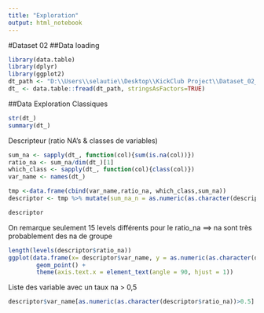 ```yaml
---
title: "Exploration"
output: html_notebook
---
```

#Dataset 02
##Data loading

```r
library(data.table)
library(dplyr)
library(ggplot2)
dt_path <- "D:\\Users\\selautie\\Desktop\\KickClub Project\\Dataset_02_LendingClub\\Transformed\\loan.csv"
dt_ <- data.table::fread(dt_path, stringsAsFactors=TRUE)

```

##Data Exploration
Classiques
```r
str(dt_)
summary(dt_)
```

Descripteur (ratio NA's & classes de variables)
```r
sum_na <- sapply(dt_, function(col){sum(is.na(col))})
ratio_na <- sum_na/dim(dt_)[1]
which_class <- sapply(dt_, function(col){class(col)})
var_name <- names(dt_)

tmp <-data.frame(cbind(var_name,ratio_na, which_class,sum_na))
descriptor <- tmp %>% mutate(sum_na_n = as.numeric(as.character(descriptor$sum_na))) %>% select(-sum_na) %>% arrange(ratio_na)

descriptor
```
On remarque seulement 15 levels différents pour le ratio_na ==> na sont très probablement des na de groupe

```r
length(levels(descriptor$ratio_na))
ggplot(data.frame(x= descriptor$var_name, y = as.numeric(as.character(descriptor$ratio_na))), aes(x=reorder(x, y),y=y, col=which_class))+
        geom_point() +
        theme(axis.text.x = element_text(angle = 90, hjust = 1))
```
Liste des variable avec un taux na > 0,5
```r
descriptor$var_name[as.numeric(as.character(descriptor$ratio_na))>0.5]
```

